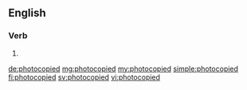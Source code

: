 ==English==

===Verb===

{{head|en}}
# {{en-past of|photocopy}}

[[de:photocopied]]
[[mg:photocopied]]
[[my:photocopied]]
[[simple:photocopied]]
[[fi:photocopied]]
[[sv:photocopied]]
[[vi:photocopied]]